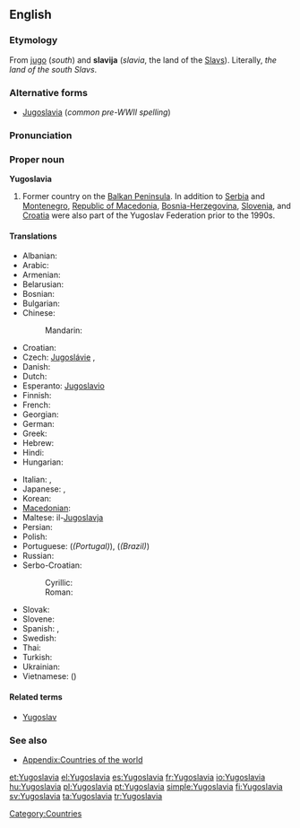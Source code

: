 ==English==
{{wikipedia}}

===Etymology===
From {{etyl|sh|en}} [[jug]]o (''south'') and '''slavija''' (''slavia'', the land of the [[Slav]]s).  Literally, ''the land of the south Slavs''.

===Alternative forms===
* [[Jugoslavia]] (''common pre-WWII spelling'')

===Pronunciation===
{{rfp}}

===Proper noun===
'''Yugoslavia'''

# Former country on the [[Balkan Peninsula]]. In addition to [[Serbia]] and [[Montenegro]], [[Macedonia|Republic of Macedonia]], [[Bosnia and Herzegovina|Bosnia-Herzegovina]], [[Slovenia]], and [[Croatia]] were also part of the Yugoslav Federation prior to the 1990s.

====Translations====
{{trans-top|Former country in the Balkans}}
* Albanian: {{t|sq|Jugosllavia|xs=Albanian}}
* Arabic: {{t|ar|يوغوسلافيا|f|tr=yughuslaafiya}}
* Armenian: {{t-|hy|Հարավսլավիա|tr=Haravslavia}}
* Belarusian: {{t|be|Югаславія|f|tr=Juhaslávija|xs=Belarusian}}
* Bosnian: {{t-|bs|Jugoslavija|f}}
* Bulgarian: {{t-|bg|Югославия|f|tr=Jugoslávija}}
* Chinese:
*: Mandarin: {{t-|cmn|南斯拉夫|tr=Nánsīlāfū|sc=Hani}}
* Croatian: {{t-|hr|Jugoslavija|f|alt=Jugòslāvija}}
* Czech: [[Jugoslávie#Czech|Jugoslávie]] {{f}}, {{t|cs|Jugoslávie|f}}
* Danish: {{t-|da|Jugoslavien}}
* Dutch: {{t-|nl|Joegoslavië}}
* Esperanto: [[Jugoslavio]]
* Finnish: {{t+|fi|Jugoslavia}}
* French: {{t+|fr|Yougoslavie|f}}
* Georgian: {{t|ka|იუგოსლავია|tr=iugoslavia|sc=Geor|xs=Georgian}}
* German: {{t-|de|Jugoslavien|n}}
* Greek: {{t+|el|Γιουγκοσλαβία|f|tr=Yiougoslavía}}
* Hebrew: {{t|he|יוגוסלביה}}
* Hindi: {{t|hi|यूगोस्लाविया|tr=yūgōslāviyā|xs=Hindi}}
* Hungarian: {{t+|hu|Jugoszlávia}}
{{trans-mid}}
* Italian: {{t-|it|Jugoslavia}}, {{t-|it|Iugoslavia|f}}
* Japanese: {{t-|ja|ユーゴスラビア|tr=Yūgosurabia}}, {{t-|ja|ユーゴスラヴィア|tr=Yūgosuravia}}
* Korean: {{t+|ko|유고슬라비아|tr=Yugoseullabia|sc=Hang}}
* [[Macedonian]]: {{t+|mk|Југославија|f|tr=Jugoslávija}}
* Maltese: il-[[Jugoslavja]]
* Persian: {{t|fa|یوگسلاوی}}
* Polish: {{t+|pl|Jugosławia|f}}
* Portuguese: {{t+|pt|Jugoslávia|f}} (''(Portugal)''), {{t+|pt|Iugoslávia|f}} (''(Brazil)'')
* Russian: {{t+|ru|Югославия|f|tr=Jugoslávija}}
* Serbo-Croatian:
*: Cyrillic: {{tø|sh|Југославија|f|alt=Југо̀сла̄вија|sc=Cyrl|xs=Serbo-Croatian}}
*: Roman: {{tø|sh|Jugoslavija|f|alt=Jugòslāvija|xs=Serbo-Croatian}}
* Slovak: {{t|sk|Juhoslávie|f}}
* Slovene: {{t+|sl|Jugoslavija|f}}
* Spanish: {{t+|es|Yugoslavia|f}}, {{t|es|Yugoeslavia|f}}
* Swedish: {{t+|sv|Jugoslavien}}
* Thai: {{t|th|ยูโกสลาเวีย|tr=yoogòhtlaawia}}
* Turkish: {{t-|tr|Yugoslavya}}
* Ukrainian: {{t|uk|Югославія|f|tr=Juhoslávija|xs=Ukrainian}}
* Vietnamese: {{t|vi|Nam Tư|xs=Vietnamese}} ({{t|vi|南斯|sc=Hani|xs=Vietnamese}})
{{trans-bottom}}

====Related terms====
* [[Yugoslav]]

===See also===
* [[Appendix:Countries of the world]]

[[Category:Countries]]

[[et:Yugoslavia]]
[[el:Yugoslavia]]
[[es:Yugoslavia]]
[[fr:Yugoslavia]]
[[io:Yugoslavia]]
[[hu:Yugoslavia]]
[[pl:Yugoslavia]]
[[pt:Yugoslavia]]
[[simple:Yugoslavia]]
[[fi:Yugoslavia]]
[[sv:Yugoslavia]]
[[ta:Yugoslavia]]
[[tr:Yugoslavia]]